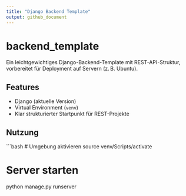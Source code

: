 ```yaml
---
title: "Django Backend Template"
output: github_document
---
```


# backend_template

Ein leichtgewichtiges Django-Backend-Template mit REST-API-Struktur, vorbereitet für Deployment auf Servern (z. B. Ubuntu).

## Features

- Django (aktuelle Version)
- Virtual Environment (`venv`)
- Klar strukturierter Startpunkt für REST-Projekte

## Nutzung

```bash
# Umgebung aktivieren
source venv/Scripts/activate

# Server starten
python manage.py runserver
